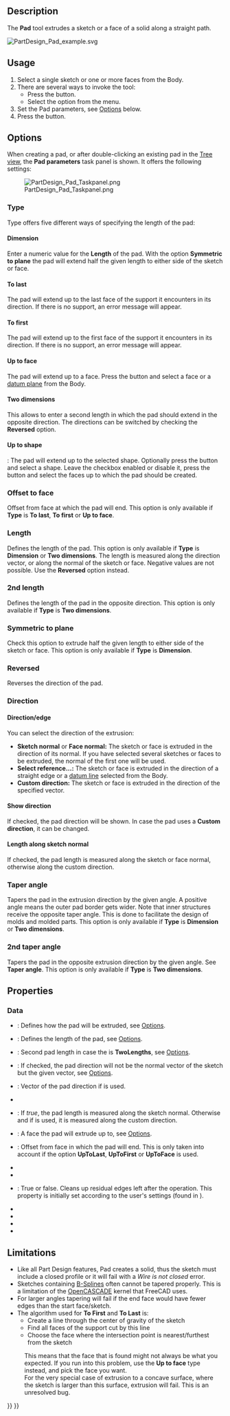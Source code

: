 <languages/>
<translate>

<!--T:37-->
{{Docnav
|[[PartDesign_CoordinateSystem|Create a local coordinate system]]
|[[PartDesign_Revolution|Revolution]]
|[[PartDesign_Workbench|PartDesign]]
|IconL=PartDesign_CoordinateSystem.svg
|IconR=PartDesign_Revolution.svg
|IconC=Workbench_PartDesign.svg
}}

<!--T:23-->
{{GuiCommand
|Name=PartDesign Pad
|MenuLocation=Part Design → Create an additive feature → Pad
|Workbenches=[[PartDesign_Workbench|PartDesign]]
|SeeAlso=[[PartDesign_Pocket|PartDesign Pocket]]
}}

==Description== <!--T:24-->

<!--T:41-->
The '''Pad''' tool extrudes a sketch or a face of a solid along a straight path.

</translate>
[[File:PartDesign Pad example.svg|none]]
<translate>

<!--T:34-->
{{Caption|Sketch (A) on the left; end result after pad operation (B) on the right}}

==Usage== <!--T:26-->

<!--T:42-->
# Select a single sketch or one or more faces from the Body.
# There are several ways to invoke the tool:
#* Press the {{Button|[[Image:PartDesign_Pad.svg|16px]] [[PartDesign_Pad|Pad]]}} button.
#* Select the {{MenuCommand|Part Design → Create an additive feature → [[Image:PartDesign_Pad.svg|16px]] Pad}} option from the menu.
# Set the Pad parameters, see [[#Options|Options]] below.
# Press the {{Button|OK}} button.

==Options== <!--T:27-->

<!--T:43-->
When creating a pad, or after double-clicking an existing pad in the [[Tree_view|Tree view]], the '''Pad parameters''' task panel is shown. It offers the following settings:

<!--T:28-->
[[Image:PartDesign_Pad_Taskpanel.png|frame|left]]

===Type=== <!--T:29-->

<!--T:44-->
Type offers five different ways of specifying the length of the pad:

====Dimension==== <!--T:45-->

<!--T:46-->
Enter a numeric value for the '''Length''' of the pad. With the option '''Symmetric to plane''' the pad will extend half the given length to either side of the sketch or face.

====To last==== <!--T:49-->

<!--T:50-->
The pad will extend up to the last face of the support it encounters in its direction. If there is no support, an error message will appear.

====To first==== <!--T:51-->

<!--T:52-->
The pad will extend up to the first face of the support it encounters in its direction. If there is no support, an error message will appear.

====Up to face==== <!--T:53-->

<!--T:54-->
The pad will extend up to a face. Press the {{Button|Select face}} button and select a face or a [[PartDesign_Plane|datum plane]] from the Body.

====Two dimensions==== <!--T:47-->

<!--T:48-->
This allows to enter a second length in which the pad should extend in the opposite direction. The directions can be switched by checking the '''Reversed''' option.

====Up to shape==== <!--T:85-->

<!--T:86-->
{{Version|1.0}}: The pad will extend up to the selected shape. Optionally press the {{Button|Select shape}} button and select a shape. Leave the {{Button|Select all faces}} checkbox enabled or disable it, press the {{Button|Select faces}} button and select the faces up to which the pad should be created.

=== Offset to face === <!--T:63-->

<!--T:64-->
Offset from face at which the pad will end. This option is only available if '''Type''' is '''To last''', '''To first''' or '''Up to face'''.

===Length=== <!--T:30-->

<!--T:55-->
Defines the length of the pad. This option is only available if '''Type''' is '''Dimension''' or '''Two dimensions'''. The length is measured along the direction vector, or along the normal of the sketch or face. Negative values are not possible. Use the '''Reversed''' option instead.

=== 2nd length === <!--T:73-->

<!--T:74-->
Defines the length of the pad in the opposite direction. This option is only available if '''Type''' is '''Two dimensions'''.

=== Symmetric to plane === <!--T:31-->

<!--T:56-->
Check this option to extrude half the given length to either side of the sketch or face. This option is only available if '''Type''' is '''Dimension'''.

=== Reversed === <!--T:32-->

<!--T:57-->
Reverses the direction of the pad.

===Direction=== <!--T:65-->

==== Direction/edge ==== <!--T:66-->

<!--T:67-->
You can select the direction of the extrusion:

<!--T:68-->
* '''Sketch normal''' or '''Face normal:''' The sketch or face is extruded in the direction of its normal. If you have selected several sketches or faces to be extruded, the normal of the first one will be used.
* '''Select reference...:''' The sketch or face is extruded in the direction of a straight edge or a [[PartDesign_Line|datum line]] selected from the Body.
* '''Custom direction:''' The sketch or face is extruded in the direction of the specified vector.

==== Show direction ==== <!--T:59--> 

<!--T:60-->
If checked, the pad direction will be shown. In case the pad uses a '''Custom direction''', it can be changed.

==== Length along sketch normal ==== <!--T:61-->

<!--T:62-->
If checked, the pad length is measured along the sketch or face normal, otherwise along the custom direction.

=== Taper angle === <!--T:69-->

<!--T:71-->
Tapers the pad in the extrusion direction by the given angle. A positive angle means the outer pad border gets wider. Note that inner structures receive the opposite taper angle. This is done to facilitate the design of molds and molded parts. This option is only available if '''Type''' is '''Dimension''' or '''Two dimensions'''.

=== 2nd taper angle === <!--T:75-->

<!--T:77-->
Tapers the pad in the opposite extrusion direction by the given angle. See '''Taper angle'''. This option is only available if '''Type''' is '''Two dimensions'''.

==Properties== <!--T:35-->

===Data=== <!--T:79-->

<!--T:80-->
{{TitleProperty|Pad}}

<!--T:36-->
* {{PropertyData|Type|Enumeration}}: Defines how the pad will be extruded, see [[#Options|Options]].
* {{PropertyData|Length|Length}}: Defines the length of the pad, see [[#Options|Options]].
* {{PropertyData|Length2|Length}}: Second pad length in case the {{PropertyData|Type}} is '''TwoLengths''', see [[#Options|Options]].
* {{PropertyData|Use Custom Vector|Bool}}: If checked, the pad direction will not be the normal vector of the sketch but the given vector, see [[#Options|Options]].
* {{PropertyData|Direction|Vector}}: Vector of the pad direction if {{PropertyData|Use Custom Vector}} is used.
* {{PropertyData|Reference Axis|LinkSub}}
* {{PropertyData|Along Sketch Normal|Bool}}: If ''true'', the pad length is measured along the sketch normal. Otherwise and if {{PropertyData|Use Custom Vector}} is used, it is measured along the custom direction.
* {{PropertyData|Up To Face|LinkSub}}: A face the pad will extrude up to, see [[#Options|Options]].
* {{PropertyData|Offset|Length}}: Offset from face in which the pad will end. This is only taken into account if the {{PropertyData|Type}} option '''UpToLast''', '''UpToFirst''' or '''UpToFace''' is used.
* {{PropertyData|Taper Angle|Angle}}
* {{PropertyData|Taper Angle2|Angle}}

<!--T:81-->
{{TitleProperty|Part Design}}

<!--T:82-->
* {{PropertyData|Refine|Bool}}: True or false. Cleans up residual edges left after the operation. This property is initially set according to the user's settings (found in {{MenuCommand|Preferences → Part Design → General → Model settings}}).

<!--T:83-->
{{TitleProperty|Sketch Based}}

<!--T:84-->
* {{PropertyData|Profile|LinkSub}}
* {{PropertyData|Midplane|Bool}}
* {{PropertyData|Reversed|Bool}}
* {{PropertyData|Allow Multi Face|Bool}}

==Limitations== <!--T:33-->

<!--T:58-->
* Like all Part Design features, Pad creates a solid, thus the sketch must include a closed profile or it will fail with a ''Wire is not closed'' error.
* Sketches containing [[B-Splines|B-Splines]] often cannot be tapered properly. This is a limitation of the [[OpenCASCADE|OpenCASCADE]] kernel that FreeCAD uses.
* For larger angles tapering will fail if the end face would have fewer edges than the start face/sketch.
* The algorithm used for '''To First''' and '''To Last''' is:
** Create a line through the center of gravity of the sketch
** Find all faces of the support cut by this line
** Choose the face where the intersection point is nearest/furthest from the sketch
: This means that the face that is found might not always be what you expected. If you run into this problem, use the '''Up to face''' type instead, and pick the face you want.
: For the very special case of extrusion to a concave surface, where the sketch is larger than this surface, extrusion will fail. This is an unresolved bug.


<!--T:38-->
{{Docnav
|[[PartDesign_CoordinateSystem|Create a local coordinate system]]
|[[PartDesign_Revolution|Revolution]]
|[[PartDesign_Workbench|PartDesign]]
|IconL=PartDesign_CoordinateSystem.svg
|IconR=PartDesign_Revolution.svg
|IconC=Workbench_PartDesign.svg
}}

</translate>
{{PartDesign Tools navi{{#translation:}}}}
{{Userdocnavi{{#translation:}}}}